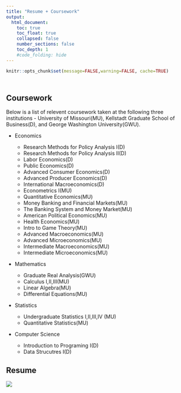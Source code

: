 ```yaml
---
title: "Resume + Coursework"
output:
  html_document:
    toc: true
    toc_float: true
    collapsed: false
    number_sections: false
    toc_depth: 1
    #code_folding: hide
---
```


```r
knitr::opts_chunk$set(message=FALSE,warning=FALSE, cache=TRUE)
```

</style>

<div class="row" style="padding-top: 10px;">
<div class="col-sm-6">

# Coursework
Below is a list of relevent coursework taken at the following three institutions - University of Missouri(MU), Kellstadt Graduate School of Business(D), and George Washington University(GWU).

* Economics

  + Research Methods for Policy Analysis I(D)
  + Research Methods for Policy Analysis II(D)
  + Labor Economics(D)
  + Public Economics(D)
  + Advanced Consumer Economics(D)
  + Advanced Producer Economics(D)
  + International Macroeconomics(D)
  + Econometrics I(MU)
  + Quantitative Economics(MU)
  + Money Banking and Financial Markets(MU)
  + The Banking System and Money Market(MU)
  + American Political Economics(MU)
  + Health Economics(MU)
  + Intro to Game Theory(MU)
  + Advanced Macroeconomics(MU)
  + Advanced Microeconomics(MU)
  + Intermediate Macroeconomics(MU)
  + Intermediate Microeconomics(MU)

* Mathematics

  + Graduate Real Analysis(GWU)
  + Calculus I,II,III(MU)
  + Linear Algebra(MU)
  + Differential Equations(MU)
* Statistics

  + Undergraduate Statistics I,II,III,IV (MU)
  + Quantitative Statistics(MU)
* Computer Science

  + Introduction to Programing I(D)
  + Data Strucutres I(D)


</div>
<div class="col-sm-6">
# Resume
<a href = "https://github.com/lmnathe/LucasNathe/raw/master/resume/LucasNathe_Resume.pdf">
![](resume/LucasNathe_Resume.jpg)
</a>
</div>

